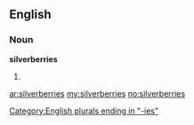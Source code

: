 ==English==

===Noun===
'''silverberries'''

# {{plural of|[[silverberry]]}}

[[Category:English plurals ending in "-ies"]]

[[ar:silverberries]]
[[my:silverberries]]
[[no:silverberries]]